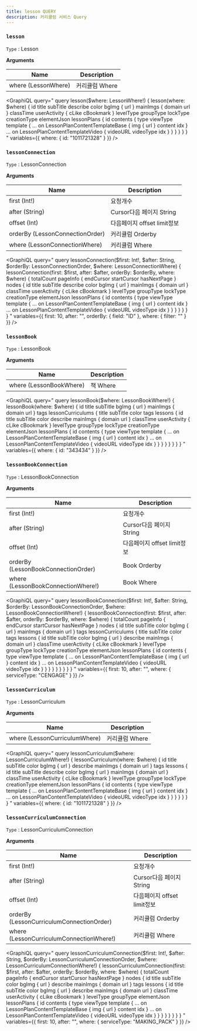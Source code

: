 ```yaml
---
title: lesson QUERY
description: 커리큘럼 서비스 Query
---
```



### `lesson`
`Type` : <Link to="/object/lesson/#Lesson/">Lesson</Link>

**Arguments**

| Name | Description |
| -------- | -------- | 
| where  (<Link to="/input/lesson/#LessonWhere">LessonWhere</Link>)  | 커리큘럼 Where  | 

<GraphiQL
  query="
    query lesson($where: LessonWhere!) {
      lesson(where: $where) {
        id
        title
        subTitle
        describe
        color
        bgImg {
          url
        }
        mainImgs {
          domain
          url
        }
        classTime
        userActivity {
          cLike
          cBookmark
        }
        levelType
        groupType
        lockType
        creationType
        elementJson
        lessonPlans {
          id
          contents {
            type
            viewType
            template {
              ... on LessonPlanContentTemplateBase  {
                img {
                  url
                }
                content
                idx
              }
              ... on LessonPlanContentTemplateVideo  {
                videoURL
                videoType
                idx
              }
            }
          }
        }
      }
    }
  "
  variables={{
    where: {
      id: "1011721328"
    }
  }}
/>



### `lessonConnection`
`Type` : <Link to="/object/lesson/#LessonConnection/">LessonConnection</Link>

**Arguments**

| Name | Description |
| -------- | -------- | 
| first (Int!)  | 요청개수   | 
| after (String) | Cursor다음 페이지 String | 
| offset (Int) | 다음페이지 offset limit정보 |
| orderBy (<Link to="/input/lesson/#LessonConnectionOrder">LessonConnectionOrder</Link>)  | 커리큘럼 Orderby  | 
| where  (<Link to="/input/lesson/#LessonConnectionWhere">LessonConnectionWhere</Link>)  | 커리큘럼 Where  | 

<GraphiQL
  query="
    query lessonConnection($first: Int!, $after: String, $orderBy: LessonConnectionOrder, $where: LessonConnectionWhere) {
      lessonConnection(first: $first, after: $after, orderBy: $orderBy, where: $where) {
        totalCount
        pageInfo {
            endCursor
            startCursor
            hasNextPage
        }
        nodes {
          id
          title
          subTitle
          describe
          color
          bgImg {
            url
          }
          mainImgs {
            domain
            url
          }
          classTime
          userActivity {
            cLike
            cBookmark
          }
          levelType
          groupType
          lockType
          creationType
          elementJson
          lessonPlans {
            id
            contents {
              type
              viewType
              template {
                ... on LessonPlanContentTemplateBase  {
                  img {
                    url
                  }
                  content
                  idx
                }
                ... on LessonPlanContentTemplateVideo  {
                  videoURL
                  videoType
                  idx
                }
              }
            }
          }
        }
      }
    }
  "
  variables={{
    first: 10,
    after: "",
    orderBy: {
      field: "ID"
    },
    where: {
      filter: ""
    }
  }}
/>



### `lessonBook`
`Type` : <Link to="/object/lesson/#LessonBook/">LessonBook</Link>

**Arguments**

| Name | Description |
| -------- | -------- | 
| where  (<Link to="/input/lesson/#LessonBookWhere">LessonBookWhere</Link>)  | 책 Where  | 

<GraphiQL
  query="
    query lessonBook($where: LessonBookWhere!) {
      lessonBook(where: $where) {
        id
        title
        subTitle
        bgImg {
          url
        }
        mainImgs {
          domain
          url
        }
        tags 
        lessonCurriculums {
          title
          subTitle
          color
          tags
          lessons {
            id
            title
            subTitle
            color
            describe
            mainImgs {
              domain
              url
            }
            classTime
            userActivity {
              cLike
              cBookmark
            }
            levelType
            groupType
            lockType
            creationType
            elementJson
            lessonPlans {
              id
              contents {
                type
                viewType
                template {
                  ... on LessonPlanContentTemplateBase  {
                    img {
                      url
                    }
                    content
                    idx
                  }
                  ... on LessonPlanContentTemplateVideo  {
                    videoURL
                    videoType
                    idx
                  }
                }
              }
            }
          }
        }
      }
    }
  "
  variables={{
    where: {
      id: "343434"
    }
  }}
/>


### `lessonBookConnection`
`Type` : <Link to="/object/lesson/#LessonBookConnection/">LessonBookConnection</Link>

**Arguments**

| Name | Description |
| -------- | -------- | 
| first (Int!)  | 요청개수   | 
| after (String) | Cursor다음 페이지 String | 
| offset (Int) | 다음페이지 offset limit정보 |
| orderBy (<Link to="/input/lesson/#LessonBookConnectionOrder">LessonBookConnectionOrder</Link>)  | Book Orderby  | 
| where  (<Link to="/input/lesson/#LessonBookConnectionWhere">LessonBookConnectionWhere!</Link>)  | Book Where  | 

<GraphiQL
  query="
    query lessonBookConnection($first: Int!, $after: String, $orderBy: LessonBookConnectionOrder, $where: LessonBookConnectionWhere!) {
      lessonBookConnection(first: $first, after: $after, orderBy: $orderBy, where: $where) {
        totalCount
        pageInfo {
            endCursor
            startCursor
            hasNextPage
        }
        nodes {
          id
          title
          subTitle
          color
          bgImg {
            url
          }
          mainImgs {
            domain
            url
          }
          tags 
          lessonCurriculums {
            title
            subTitle
            color
            tags
            lessons {
              id
              title
              subTitle
              color
              bgImg {
                url
              }
              describe
              mainImgs {
                domain
                url
              }
              classTime
              userActivity {
                cLike
                cBookmark
              }
              levelType
              groupType
              lockType
              creationType
              elementJson
              lessonPlans {
                id
                contents {
                  type
                  viewType
                  template {
                    ... on LessonPlanContentTemplateBase  {
                      img {
                        url
                      }
                      content
                      idx
                    }
                    ... on LessonPlanContentTemplateVideo  {
                      videoURL
                      videoType
                      idx
                    }
                  }
                }
              }
            }
          }
        }
      }
    }
  "
  variables={{
    first: 10,
    after: "",
    where: {
       serviceType: "CENGAGE"
    }
  }}
/>





### `lessonCurriculum`
`Type` : <Link to="/object/lesson/#LessonCurriculum/">LessonCurriculum</Link>

**Arguments**

| Name | Description |
| -------- | -------- | 
| where  (<Link to="/input/lesson/#LessonCurriculumWhere">LessonCurriculumWhere</Link>)  | 커리큘럼 Where  | 

<GraphiQL
  query="
    query lessonCurriculum($where: LessonCurriculumWhere!) {
      lessonCurriculum(where: $where) {
        id
        title
        subTitle
        color
        bgImg {
          url
        }
        describe
        mainImgs {
          domain
          url
        }
        tags 
        lessons {
          id
          title
          subTitle
          describe
          color
          bgImg {
            url
          }
          mainImgs {
            domain
            url
          }
          classTime
          userActivity {
            cLike
            cBookmark
          }
          levelType
          groupType
          lockType
          creationType
          elementJson
          lessonPlans {
            id
            contents {
              type
              viewType
              template {
                ... on LessonPlanContentTemplateBase  {
                  img {
                    url
                  }
                  content
                  idx
                }
                ... on LessonPlanContentTemplateVideo  {
                  videoURL
                  videoType
                  idx
                }
              }
            }
          }
        }
      }
    }
  "
  variables={{
    where: {
      id: "1011721328"
    }
  }}
/>

### `lessonCurriculumConnection`
`Type` : <Link to="/object/lesson/#LessonCurriculumConnection/">LessonCurriculumConnection</Link>

**Arguments**

| Name | Description |
| -------- | -------- | 
| first (Int!)  | 요청개수   | 
| after (String) | Cursor다음 페이지 String | 
| offset (Int) | 다음페이지 offset limit정보 |
| orderBy (<Link to="/input/lesson/#LessonCurriculumConnectionOrder">LessonCurriculumConnectionOrder</Link>)  | 커리큘럼 Orderby  | 
| where  (<Link to="/input/lesson/#LessonCurriculumConnectionWhere">LessonCurriculumConnectionWhere!</Link>)  | 커리큘럼 Where  | 

<GraphiQL
  query="
    query lessonCurriculumConnection($first: Int!, $after: String, $orderBy: LessonCurriculumConnectionOrder, $where: LessonCurriculumConnectionWhere!) {
      lessonCurriculumConnection(first: $first, after: $after, orderBy: $orderBy, where: $where) {
        totalCount
        pageInfo {
            endCursor
            startCursor
            hasNextPage
        }
        nodes {
          id
          title
          subTitle
          color
          bgImg {
            url
          }
          describe
          mainImgs {
            domain
            url
          }
          tags 
          lessons {
            id
            title
            subTitle
            color
            bgImg {
              url
            }
            describe
            mainImgs {
              domain
              url
            }
            classTime
            userActivity {
              cLike
              cBookmark
            }
            levelType
            groupType
            elementJson
            lessonPlans {
              id
              contents {
                type
                viewType
                template {
                  ... on LessonPlanContentTemplateBase  {
                    img {
                      url
                    }
                    content
                    idx
                  }
                  ... on LessonPlanContentTemplateVideo  {
                    videoURL
                    videoType
                    idx
                  }
                }
              }
            }
          }
        }
      }
    }
  "
  variables={{
    first: 10,
    after: "",
    where: {
       serviceType: "MAKING_PACK"
    }
  }}
/>
